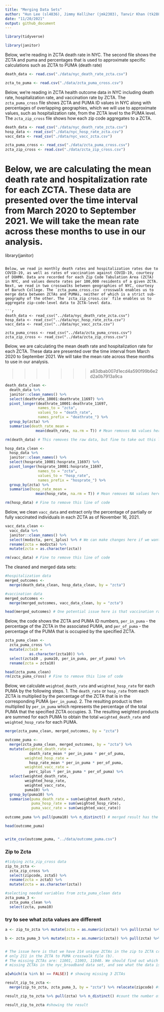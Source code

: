 ```yaml
---
title: "Merging Data Sets"
author: "Hun Lee (sl4836), Jimmy Kelliher (jmk2303), Tanvir Khan (tk2886), Tucker Morgan (tlm2152), Zachary Katz (zak2132)"
date: "11/20/2021"
output: github_document
---
```


```r
library(tidyverse)

library(janitor)
```

Below, we're reading in ZCTA death rate in NYC. The second file shows the ZCTA and puma and percentages that is used to approximate specific calculations such as ZCTA to PUMA (death rate)
```r
death_data <- read.csv("./data/nyc_death_rate_zcta.csv")

zcta_to_puma <- read.csv("./data/zcta_puma_cross.csv")

```

Below, we're reading in ZCTA health outcome data in NYC including death rate, hospitalization rate, and vaccination rate by ZCTA. The `zcta_puma_cross` file shows ZCTA and PUMA ID values in NYC along with percentages of overlapping geographies, which we will use to approximate values, such as hospitalization rate, from the ZCTA level to the PUMA level. The `zcta_zip_cross` file shows how each zip code aggregates to a ZCTA.
```r
death_data <- read_csv("./data/nyc_death_rate_zcta.csv")
hosp_data <- read_csv("./data/nyc_hosp_rate_zcta.csv")
vacc_data <- read_csv("./data/nyc_vacc_zcta.csv")

zcta_puma_cross <- read_csv("./data/zcta_puma_cross.csv")
zcta_zip_cross <- read.csv("./data/zcta_zip_cross.csv")

```

Below, we are calculating the mean death rate and hospitalization rate for each ZCTA. These data are presented over the time interval from March 2020 to September 2021. We will take the mean rate across these months to use in our analysis.
=======
library(janitor)
```

Below, we read in monthly death rates and hospitalization rates due to COVID-19, as well as rates of vaccination against COVID-19, courtesy of DOHMH. Data are recorded for each Zip Code Tabulation Area (ZCTA) in NYC, and values denote rates per 100,000 residents of a given ZCTA. Next, we read in two crosswalks between geographies of NYC, courtesy of Baruch College. The `zcta_puma_cross.csv` crosswalk enables us to merge data between ZCTAs and PUMAs, neither of which is a strict sub-geography of the other. The `zcta_zip_cross.csv` file enables us to aggregate zip-code-level data to ZCTA-level data.

```r
death_data <- read_csv("../data/nyc_death_rate_zcta.csv")
hosp_data <- read_csv("../data/nyc_hosp_rate_zcta.csv")
vacc_data <- read_csv("../data/nyc_vacc_zcta.csv")

zcta_puma_cross <- read_csv("../data/zcta_puma_cross.csv")
zcta_zip_cross <- read_csv("../data/zcta_zip_cross.csv")
```

Below, we are calculating the mean death rate and hospitalization rate for each ZCTA. These data are presented over the time interval from March 2020 to September 2021. We will take the mean rate across these months to use in our analysis.

>>>>>>> a83dbab007d1ecd4a590f99b6e2d2a0b7913a9ca
```r
death_data_clean <-
  death_data %>% 
  janitor::clean_names() %>%
  select(deathrate_10001:deathrate_11697) %>%
  pivot_longer(deathrate_10001:deathrate_11697, 
               names_to = "zcta", 
               values_to = "death_rate", 
               names_prefix = "deathrate_") %>%
  group_by(zcta) %>%
  summarise(death_rate_mean = 
              mean(death_rate, na.rm = T)) # Mean removes NA values here, may want to replace above

rm(death_data) # This removes the raw data, but fine to take out this line of code
```

```r
hosp_data_clean <- 
  hosp_data %>% 
  janitor::clean_names() %>%
  select(hosprate_10001:hosprate_11697) %>%
  pivot_longer(hosprate_10001:hosprate_11697, 
               names_to = "zcta", 
               values_to = "hosp_rate", 
               names_prefix = "hosprate_") %>%
  group_by(zcta) %>%
  summarise(hosp_rate_mean = 
              mean(hosp_rate, na.rm = T)) # Mean removes NA values here, may want to replace above

rm(hosp_data) # Fine to remove this line of code
```

Below, we clean `vacc_data` and extract only the percentage of partially or fully vaccinated individuals in each ZCTA as of November 16, 2021.
```r
vacc_data_clean <- 
  vacc_data %>% 
  janitor::clean_names() %>% 
  select(modzcta, perc_1plus) %>% # We can make changes here if we want to include other variables
  rename(zcta = modzcta) %>% 
  mutate(zcta = as.character(zcta))

rm(vacc_data) # Fine to remove this line of code
```

The cleaned and merged data sets:
```r
#hospitalization data 
merged_outcomes <- 
  merge(death_data_clean, hosp_data_clean, by = "zcta")

#vaccination data 
merged_outcomes <- 
  merge(merged_outcomes, vacc_data_clean, by = "zcta")

head(merged_outcomes) # One potential issue here is that vaccination rate exceeds 100% in some places
```

Below, the code shows the ZCTA and PUMA ID numbers, `per_in_puma` - the percentage of the ZCTA in the associated PUMA,  and `per_of_puma` - the percentage of the PUMA that is occupied by the specified ZCTA. 
```r
zcta_puma_clean <-
  zcta_puma_cross %>% 
  mutate(zcta10 = 
           as.character(zcta10)) %>%
  select(zcta10 , puma10, per_in_puma, per_of_puma) %>%
  rename(zcta = zcta10) 

head(zcta_puma_clean)
rm(zcta_puma_cross) # Fine to remove this line of code
```

Below, we calculate `weighted_death_rate` and `weighted_hosp_rate` for each PUMA by the following steps. 
  1. The `death_rate` or `hosp_rate` from each ZCTA is multiplied by the percentage of the ZCTA that is in the corresponding PUMA (`per_in_puma`).
  2. The resulting product is then multiplied by `per_in_puma` which represents the percentage of the total PUMA that the specified ZCTA occupies.
  3. The resulting weighted products are summed for each PUMA to obtain the total `weighted_death_rate` and `weighted_hosp_rate` for each PUMA.

```r
merge(zcta_puma_clean, merged_outcomes, by = "zcta")
```


```r
outcome_puma <- 
  merge(zcta_puma_clean, merged_outcomes, by = "zcta") %>%
  mutate(weighted_death_rate =  
           death_rate_mean * per_in_puma * per_of_puma,
         weighted_hosp_rate =
           hosp_rate_mean * per_in_puma * per_of_puma,
         weighted_vacc_rate = 
           perc_1plus * per_in_puma * per_of_puma) %>% 
  select(weighted_death_rate,
         weighted_hosp_rate,
         weighted_vacc_rate,
         puma10) %>%
  group_by(puma10) %>%
  summarise(puma_death_rate = sum(weighted_death_rate),
            puma_hosp_rate = sum(weighted_hosp_rate),
            puma_vacc_rate = sum(weighted_vacc_rate)) 
  
outcome_puma %>% pull(puma10) %>% n_distinct() # merged result has the same number of puma as that of original number!

head(outcome_puma)


write_csv(outcome_puma, "../data/outcome_puma.csv")
```


### Zip to Zcta 
```r
#tidying zcta_zip_cross data
zip_to_zcta <-
  zcta_zip_cross %>%
  select(zipcode, zcta5) %>%
  rename(zcta = zcta5) %>% 
  mutate(zcta = as.character(zcta))

#selecting needed variables from zcta_puma_clean data
zcta_puma_3 <- 
  zcta_puma_clean %>%
  select(zcta, puma10)
```

### try to see what zcta values are different
```r
a <- zip_to_zcta %>% mutate(zcta = as.numeric(zcta)) %>% pull(zcta) %>% sort() %>% unique()

b <- zcta_puma_3 %>% mutate(zcta = as.numeric(zcta)) %>% pull(zcta) %>% sort() %>% unique()


# The issue here is that we have 214 unique ZCTAs in the zip to ZCTA crosswalk file (a), but
# only 211 in the ZCTA to PUMA crosswalk file (b).
# The missing ZCTAs are: 11001, 11003, 11040. We should find out which zip codes correspond to these
# missing ZCTAs in the nyc_broadband data set, and see what the data is.

a[which((a %in% b) == FALSE)] # showing missing 3 ZCTAs

result_zip_to_zcta <- 
  merge(zip_to_zcta, zcta_puma_3, by = "zcta") %>% relocate(zipcode) #turning zip into zcta 

result_zip_to_zcta %>% pull(zcta) %>% n_distinct() #count the number of unique ZCTAs

result_zip_to_zcta #showing the result
```





